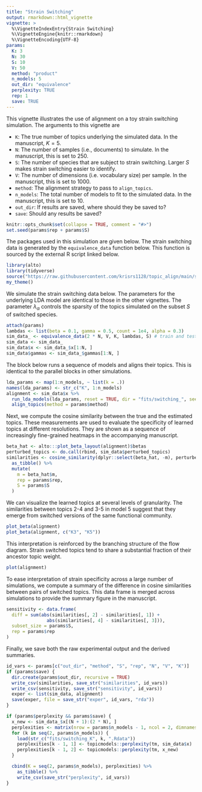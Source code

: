 ```yaml
---
title: "Strain Switching"
output: rmarkdown::html_vignette
vignette: >
  %\VignetteIndexEntry{Strain Switching}
  %\VignetteEngine{knitr::rmarkdown}
  %\VignetteEncoding{UTF-8}
params:
  K: 3
  N: 30
  S: 10
  V: 50
  method: "product"
  n_models: 5
  out_dir: "equivalence"
  perplexity: TRUE
  rep: 1
  save: TRUE
---
```


This vignette illustrates the use of alignment on a toy strain switching
simulation. The arguments to this vignette are 

* `K`: The true number of topics underlying the simulated data. In the
manuscript, $K = 5$.
* `N`: The number of samples (i.e., documents) to simulate. In the manuscript, this is set to 250.
* `S`: The number of species that are subject to strain switching. Larger $S$
makes strain switching easier to identify.
* `V`: The number of dimensions (i.e. vocabulary size) per sample. In the manuscript, this is set to 1000.
* `method`: The alignment strategy to pass to `align_topics`.
* `n_models`: The total number of models to fit to the simulated data. In the
manuscript, this is set to 10.
* `out_dir`: If results are saved, where should they be saved to?
* `save`: Should any results be saved?

```r
knitr::opts_chunk$set(collapse = TRUE, comment = "#>")
set.seed(params$rep + params$S)
```

The packages used in this simulation are given below. The strain switching data
is generated by the `equivalence_data` function below. This function is sourced
by the external R script linked below.

```r
library(alto)
library(tidyverse)
source("https://raw.githubusercontent.com/krisrs1128/topic_align/main/simulations/simulation_functions.R")
my_theme()
```

We simulate the strain switching data below. The parameters for the underlying
LDA model are identical to those in the other vignettes. The parameter
$\lambda_{\alpha}$ controls the sparsity of the topics simulated on the subset
$S$ of switched species.

```r
attach(params)
lambdas <- list(beta = 0.1, gamma = 0.5, count = 1e4, alpha = 0.3)
sim_data_ <- equivalence_data(2 * N, V, K, lambdas, S) # train and test
sim_data <- sim_data_
sim_data$x <- sim_data_$x[1:N, ]
sim_data$gammas <- sim_data_$gammas[1:N, ]
```

The block below runs a sequence of models and aligns their topics. This is
identical to the parallel blocks in other simulations.

```r
lda_params <- map(1:n_models, ~ list(k = .))
names(lda_params) <- str_c("K", 1:n_models)
alignment <- sim_data$x %>%
  run_lda_models(lda_params, reset = TRUE, dir = "fits/switching_", seed = params$rep) %>%
  align_topics(method = params$method)
```

Next, we compute the cosine similarity between the true and the estimated
topics. These measurements are used to evaluate the specificity of learned
topics at different resolutions. They are shown as a sequence of increasingly
fine-grained heatmaps in the accompanying manuscript.

```r
beta_hat <- alto:::plot_beta_layout(alignment)$betas
perturbed_topics <- do.call(rbind, sim_data$perturbed_topics)
similarities <- cosine_similarity(dplyr::select(beta_hat, -m), perturbed_topics) %>%
  as_tibble() %>%
  mutate(
    m = beta_hat$m,
    rep = params$rep,
    S = params$S
  )
```

We can visualize the learned topics at several levels of granularity. The
similarities between topics 2-4 and 3-5 in model 5 suggest that they emerge from
switched versions of the same functional community.

```r
plot_beta(alignment)
plot_beta(alignment, c("K3", "K5"))
```

This interpretation is reinforced by the branching structure of the flow
diagram. Strain switched topics tend to share a substantial fraction of their
ancestor topic weight.

```r
plot(alignment)
```

To ease interpretation of strain specificity across a large number of
simulations, we compute a summary of the difference in cosine similarities
between pairs of switched topics. This data frame is merged across simulations
to provide the summary figure in the manuscript.

```r
sensitivity <- data.frame(
  diff = sum(abs(similarities[, 2] - similarities[, 1]) +
               abs(similarities[, 4] - similarities[, 3])),
  subset_size = params$S,
  rep = params$rep
)
```

Finally, we save both the raw experimental output and the derived summaries.

```r
id_vars <- params[c("out_dir", "method", "S", "rep", "N", "V", "K")]
if (params$save) {
  dir.create(params$out_dir, recursive = TRUE)
  write_csv(similarities, save_str("similarities", id_vars))
  write_csv(sensitivity, save_str("sensitivity", id_vars))
  exper <- list(sim_data, alignment)
  save(exper, file = save_str("exper", id_vars, "rda"))
}
```

```r
if (params$perplexity && params$save) {
  x_new <- sim_data_$x[(N + 1):(2 * N), ]
  perplexities <- matrix(nrow = params$n_models - 1, ncol = 2, dimnames = list(NULL, c("train", "test")))
  for (k in seq(2, params$n_models)) {
    load(str_c("fits/switching_K", k, ".Rdata"))
    perplexities[k - 1, 1] <- topicmodels::perplexity(tm, sim_data$x)
    perplexities[k - 1, 2] <- topicmodels::perplexity(tm, x_new)
  }

  cbind(K = seq(2, params$n_models), perplexities) %>%
    as_tibble() %>%
    write_csv(save_str("perplexity", id_vars))
}
```
